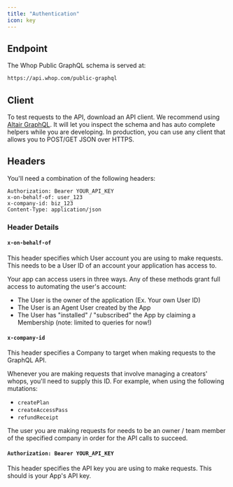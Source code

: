 ```yaml
---
title: "Authentication"
icon: key
---
```


## Endpoint

The Whop Public GraphQL schema is served at:

```graphql
https://api.whop.com/public-graphql
```


## Client

To test requests to the API, download an API client. We recommend using [Altair GraphQL](https://altairgraphql.dev/). It will let you inspect the schema and has auto complete helpers while you are developing. In production, you can use any client that allows you to POST/GET JSON over HTTPS.

## Headers

You'll need a combination of the following headers:

```http
Authorization: Bearer YOUR_API_KEY
x-on-behalf-of: user_123
x-company-id: biz_123
Content-Type: application/json
```

### Header Details

#### `x-on-behalf-of`
This header specifies which User account you are using to make requests. This needs to be a User ID of an account your application has access to.

Your app can access users in three ways. Any of these methods grant full access to automating the user's account:

- The User is the owner of the application (Ex. Your own User ID)
- The User is an Agent User created by the App
- The User has "installed" / "subscribed" the App by claiming a Membership (note: limited to queries for now!)

#### `x-company-id`
This header specifies a Company to target when making requests to the GraphQL API. 

Whenever you are making requests that involve managing a creators' whops, you'll need to supply this ID. For example, when using the following mutations:

- `createPlan`
- `createAccessPass`
- `refundReceipt`

The user you are making requests for needs to be an owner / team member of the specified company in order for the API calls to succeed.

#### `Authorization: Bearer YOUR_API_KEY`
This header specifies the API key you are using to make requests. This should is your App's API key.